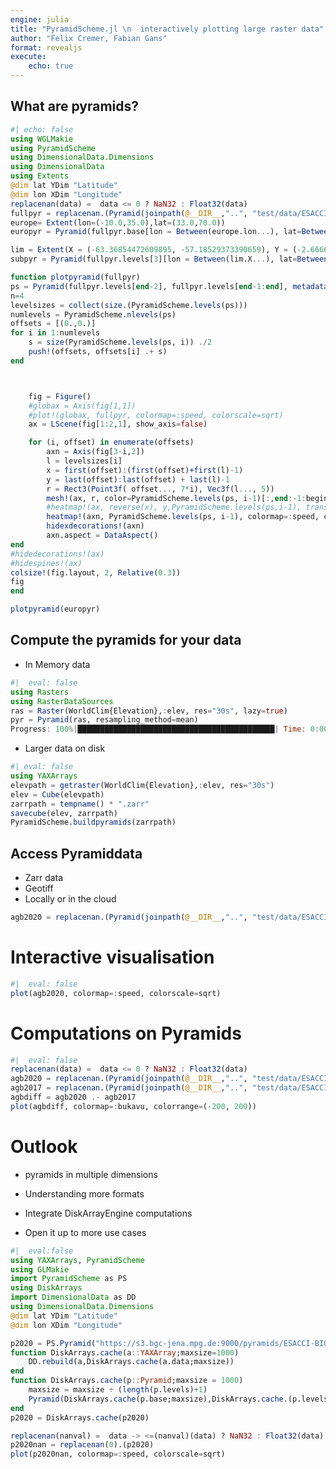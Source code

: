 ```yaml
---
engine: julia
title: "PyramidScheme.jl \n  interactively plotting large raster data"
author: "Felix Cremer, Fabian Gans"
format: revealjs
execute:
    echo: true
---
```


## What are pyramids?

```julia
#| echo: false
using WGLMakie
using PyramidScheme
using DimensionalData.Dimensions
using DimensionalData
using Extents
@dim lat YDim "Latitude"
@dim lon XDim "Longitude"
replacenan(data) =  data <= 0 ? NaN32 : Float32(data)
fullpyr = replacenan.(Pyramid(joinpath(@__DIR__,"..", "test/data/ESACCI-BIOMASS-L4-AGB-MERGED-100m-2020-fv4.0.zarr/")))
europe= Extent(lon=(-10.0,35.0),lat=(33.0,70.0))
europyr = Pyramid(fullpyr.base[lon = Between(europe.lon...), lat=Between(europe.lat...)], [l[lon = Between(europe.lon...), lat=Between(europe.lat...)] for l in fullpyr.levels], metadata(fullpyr))

lim = Extent(X = (-63.36854472609895, -57.18529373390659), Y = (-2.666626089016638, -1.9161481184310643))
subpyr = Pyramid(fullpyr.levels[3][lon = Between(lim.X...), lat=Between(lim.Y...)], [l[lon = Between(lim.X...), lat=Between(lim.Y...)] for l in fullpyr.levels[4:7]], metadata(fullpyr))
```

```julia
function plotpyramid(fullpyr) 
ps = Pyramid(fullpyr.levels[end-2], fullpyr.levels[end-1:end], metadata(fullpyr))
n=4
levelsizes = collect(size.(PyramidScheme.levels(ps)))
numlevels = PyramidScheme.nlevels(ps)
offsets = [(0.,0.)]
for i in 1:numlevels
    s = size(PyramidScheme.levels(ps, i)) ./2
    push!(offsets, offsets[i] .+ s)
end



    fig = Figure()
    #globax = Axis(fig[1,1])
    #plot!(globax, fullpyr, colormap=:speed, colorscale=sqrt)
    ax = LScene(fig[1:2,1], show_axis=false)

    for (i, offset) in enumerate(offsets)
        axn = Axis(fig[3-i,2])
        l = levelsizes[i]
        x = first(offset):(first(offset)+first(l)-1)
        y = last(offset):last(offset) + last(l)-1
        r = Rect3(Point3f( offset..., 7*i), Vec3f(l..., 5))
        mesh!(ax, r, color=PyramidScheme.levels(ps, i-1)[:,end:-1:begin], colormap=:speed, nan_color=:grey80)
        #heatmap!(ax, reverse(x), y,PyramidScheme.levels(ps,i-1), transformation=(:xy, 2*i+1.2), colormap=:speed, colorscale=sqrt)
        heatmap!(axn, PyramidScheme.levels(ps, i-1), colormap=:speed, colorscale=sqrt)
        hidexdecorations!(axn)
        axn.aspect = DataAspect()
end
#hidedecorations!(ax)
#hidespines!(ax)
colsize!(fig.layout, 2, Relative(0.3))
fig
end

plotpyramid(europyr)
```


## Compute the pyramids for your data
- In Memory data

```julia
#|  eval: false
using Rasters
using RasterDataSources
ras = Raster(WorldClim{Elevation},:elev, res="30s", lazy=true)
pyr = Pyramid(ras, resampling_method=mean)
Progress: 100%|████████████████████████████████████████████| Time: 0:00:47
```

- Larger data on disk

```julia
#| eval: false
using YAXArrays
elevpath = getraster(WorldClim{Elevation},:elev, res="30s")
elev = Cube(elevpath)
zarrpath = tempname() * ".zarr"
savecube(elev, zarrpath)
PyramidScheme.buildpyramids(zarrpath)
```

## Access Pyramiddata

- Zarr data
- Geotiff
- Locally or in the cloud
```julia
agb2020 = replacenan.(Pyramid(joinpath(@__DIR__,"..", "test/data/ESACCI-BIOMASS-L4-AGB-MERGED-100m-2020-fv4.0.zarr/")))
```

# Interactive visualisation

```julia
#|  eval: false
plot(agb2020, colormap=:speed, colorscale=sqrt)
```

# Computations on Pyramids
```julia
#|  eval: false
replacenan(data) =  data <= 0 ? NaN32 : Float32(data)
agb2020 = replacenan.(Pyramid(joinpath(@__DIR__,"..", "test/data/ESACCI-BIOMASS-L4-AGB-MERGED-100m-2020-fv4.0.zarr/")))
agb2017 = replacenan.(Pyramid(joinpath(@__DIR__,"..", "test/data/ESACCI-BIOMASS-L4-AGB-MERGED-100m-2017-fv4.0.zarr/")))
agbdiff = agb2020 .- agb2017
plot(agbdiff, colormap=:bukavu, colorrange=(-200, 200))
```


# Outlook 

- pyramids in multiple dimensions

- Understanding more formats

- Integrate DiskArrayEngine computations

- Open it up to more use cases

```julia
#|  eval:false
using YAXArrays, PyramidScheme
using GLMakie
import PyramidScheme as PS
using DiskArrays
import DimensionalData as DD
using DimensionalData.Dimensions
@dim lat YDim "Latitude"
@dim lon XDim "Longitude"

p2020 = PS.Pyramid("https://s3.bgc-jena.mpg.de:9000/pyramids/ESACCI-BIOMASS-L4-AGB-MERGED-100m-2020-fv4.0.zarr")
function DiskArrays.cache(a::YAXArray;maxsize=1000)
    DD.rebuild(a,DiskArrays.cache(a.data;maxsize))
end
function DiskArrays.cache(p::Pyramid;maxsize = 1000)
    maxsize = maxsize ÷ (length(p.levels)+1)
    Pyramid(DiskArrays.cache(p.base;maxsize),DiskArrays.cache.(p.levels;maxsize),p.metadata)
end
p2020 = DiskArrays.cache(p2020)

replacenan(nanval) =  data -> <=(nanval)(data) ? NaN32 : Float32(data)
p2020nan = replacenan(0).(p2020)
plot(p2020nan, colormap=:speed, colorscale=sqrt)
```